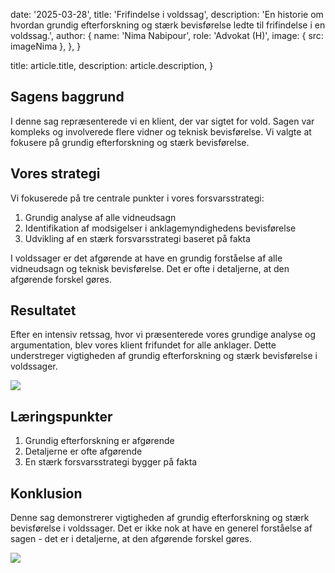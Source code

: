 
  date: '2025-03-28',
  title: 'Frifindelse i voldssag',
  description:
    'En historie om hvordan grundig efterforskning og stærk bevisførelse ledte til frifindelse i en voldssag.',
  author: {
    name: 'Nima Nabipour',
    role: 'Advokat (H)',
    image: { src: imageNima },
  },
}

  title: article.title,
  description: article.description,
}

## Sagens baggrund

I denne sag repræsenterede vi en klient, der var sigtet for vold. Sagen var kompleks og involverede flere vidner og teknisk bevisførelse. Vi valgte at fokusere på grundig efterforskning og stærk bevisførelse.

## Vores strategi

Vi fokuserede på tre centrale punkter i vores forsvarsstrategi:

1. Grundig analyse af alle vidneudsagn
2. Identifikation af modsigelser i anklagemyndighedens bevisførelse
3. Udvikling af en stærk forsvarsstrategi baseret på fakta

<TopTip>
  I voldssager er det afgørende at have en grundig forståelse af alle vidneudsagn og teknisk bevisførelse. Det er ofte i detaljerne, at den afgørende forskel gøres.
</TopTip>

## Resultatet

Efter en intensiv retssag, hvor vi præsenterede vores grundige analyse og argumentation, blev vores klient frifundet for alle anklager. Dette understreger vigtigheden af grundig efterforskning og stærk bevisførelse i voldssager.

![](./typewriter.jpg)

## Læringspunkter

1. Grundig efterforskning er afgørende
2. Detaljerne er ofte afgørende
3. En stærk forsvarsstrategi bygger på fakta

## Konklusion

Denne sag demonstrerer vigtigheden af grundig efterforskning og stærk bevisførelse i voldssager. Det er ikke nok at have en generel forståelse af sagen - det er i detaljerne, at den afgørende forskel gøres.

![](./magnifying-glass.jpg)
